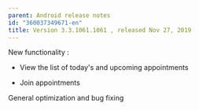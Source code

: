 ```yaml
---
parent: Android release notes
id: "360037349671-en"
title: Version 3.3.1061.1061 , released Nov 27, 2019
---
```

New functionality :
- View the list of today's and upcoming appointments

- Join appointments

General optimization and bug fixing


